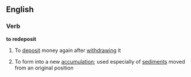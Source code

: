 ==English==

===Verb===
'''to redeposit'''

# To [[deposit]] money again after [[withdraw]]ing it
#{{geology}} To form into a new [[accumulation]]; used especially of [[sediment]]s moved from an original position